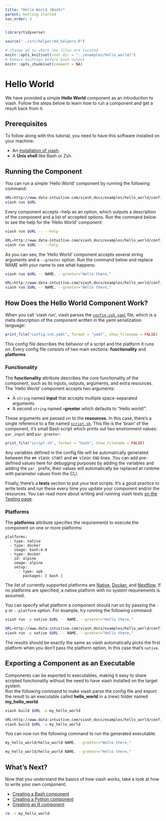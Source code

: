 ```yaml
---
title: "Hello World (Bash)"
parent: Getting started
nav_order: 3
---
```


```r
library(tidyverse)

source("../src/helper/md_helpers.R")

# change wd to where the files are located
knitr::opts_knit$set(root.dir = "../examples/hello_world/") 
# Remove hashtags before bash output
knitr::opts_chunk$set(comment = NA)
```

# Hello World

We have provided a simple **Hello World** component as an introduction to viash. Follow the steps below to learn how to run a component and get a result back from it.

## Prerequisites

To follow along with this tutorial, you need to have this software installed on your machine:

- An [installation of viash](../installation).
- A **Unix shell** like Bash or Zsh.

## Running the Component

You can run a simple 'Hello World' component by running the following command:
```bash
URL=http://www.data-intuitive.com/viash_docs/examples/hello_world/config.vsh.yaml
viash run $URL
```

Every component accepts --help as an option, which outputs a description of the component and a list of accepted options. Run the command below to see the help for the 'Hello World' component:
```bash
viash run $URL -- --help
```
```bash
URL=http://www.data-intuitive.com/viash_docs/examples/hello_world/config.vsh.yaml
viash run $URL -- --help
```

As you can see, the 'Hello World' component accepts several string arguments and a `--greeter` option. Run the command below and replace NAME with your name to see what happens:
```bash
viash run $URL -- NAME. --greeter="Hello there,"
```
```bash
URL=http://www.data-intuitive.com/viash_docs/examples/hello_world/config.vsh.yaml
viash run $URL -- NAME. --greeter="Hello there,"
```

## How Does the Hello World Component Work?

When you call 'viash run', viash parses the [`config.vsh.yaml`](http://www.data-intuitive.com/viash_docs/examples/hello_world/config.vsh.yaml) file, which is a meta description of the component written in the yaml serialization language:

```r
print_file("config.vsh.yaml", format = "yaml", show_filename = FALSE)
```

This config file describes the behavior of a script and the platform it runs on.
Every config file consists of two main sections: **functionality** and **platforms**. 

### Functionality

The **functionality** attribute describes the core functionality of the component, such as its inputs, outputs, arguments, and extra resources. The 'Hello World' component accepts two arguments: 

- A `string` named **input** that accepts multiple space-separated arguments.
- A second `string` named **--greeter** which defaults to "Hello world!".

These arguments are passed on to the **resources**. In this case, there's a single reference to a file named [`script.sh`](http://www.data-intuitive.com/viash_docs/examples/hello_world/script.sh). This file is the 'brain' of the component, it's small Bash script which prints out two environment values: `par_input` and `par_greeter`: 

```r
print_file("script.sh", format = "bash", show_filename = FALSE)
```

Any variables defined in the config file will be automatically generated between the `## VIASH START` and `## VIASH END` lines. You can add pre-defined values here for debugging purposes by adding the variables and adding the `par_` prefix, their values will automatically be replaced at runtime with parameter values from the CLI. 

Finally, there's a **tests** section to put your test scripts. It's a good practice to write tests and run these every time you update your component and/or the resources. You can read more about writing and running viash tests [on the Testing page](http://www.data-intuitive.com/viash_docs/good_practices/testing/).

### Platforms

The **platforms** attribute specifies the requirements to execute the component on one or more platforms:

```
platforms:
  - type: native
  - type: docker
    image: bash:4.0
  - type: docker
    id: alpine
    image: alpine
    setup:
      - type: apk
        packages: [ bash ]
```

The list of currently supported platforms are [Native](/config/platform-native/), [Docker](/config/platform-docker/), and [Nextflow](/config/platform-nextflow/). If no platforms are specified, a native platform with no system requirements is assumed.

You can specify what platform a component should run on by passing the `-p` or `--platform` option. For example, try running the following command:

```bash
viash run -p native $URL -- NAME. --greeter="Hello there,"
```
```bash
URL=http://www.data-intuitive.com/viash_docs/examples/hello_world/config.vsh.yaml
viash run -p native $URL -- NAME. --greeter="Hello there,"
```
The results should be exactly the same as viash automatically picks the first platform when you don't pass the platform option, in this case that's `native`.

## Exporting a Component as an Executable

Components can be exported to executables, making it easy to share scripted functionality without the need to have viash installed on the target system.  
Run the following command to make viash parse the config file and export the result to an executable called **hello_world** in a (new) folder named **my_hello_world**:

```bash
viash build $URL -o my_hello_world
```
```bash
URL=http://www.data-intuitive.com/viash_docs/examples/hello_world/config.vsh.yaml
viash build $URL -o my_hello_world
```

You can now run the following command to run the generated executable:

```bash
my_hello_world/hello_world NAME. --greeter="Hello there,"
```
```bash
my_hello_world/hello_world NAME. --greeter="Hello there,"
```

## What's Next?

Now that you understand the basics of how viash works, take a look at how to write your own component:

- [Creating a Bash component](/creating_components/bash)
- [Creating a Python component](/creating_components/python)
- [Creating an R component](/creating_components/r)

```bash
rm -r my_hello_world
```
